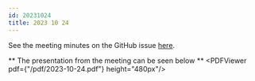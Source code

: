 ```yaml
---
id: 20231024
title: 2023 10 24
---
```


See the meeting minutes on the GitHub issue [here](https://github.com/finos/devops-automation/issues/144).

** The presentation from the meeting can be seen below **
<PDFViewer pdf={"/pdf/2023-10-24.pdf"} height="480px"/>